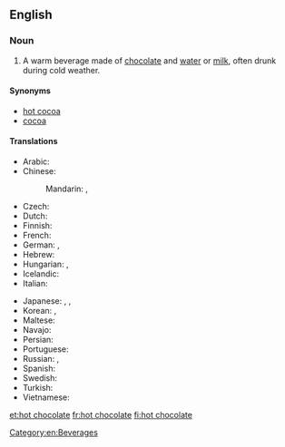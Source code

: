 ==English==
{{wikipedia}}

===Noun===
{{en-noun|head=[[hot]] [[chocolate]]|-}}

# A warm beverage made of [[chocolate]] and [[water]] or [[milk]], often drunk during cold weather.

====Synonyms====
* [[hot cocoa]]
* [[cocoa]]

====Translations====
{{trans-top|beverage}}
* Arabic: {{t-|ar|شوكولاتة ساخنة|f|tr=šukulāta sāxina|sc=Arab}}
* Chinese:
*: Mandarin: {{t-|cmn|熱巧克力|sc=Hani}}, {{t-|cmn|热巧克力|tr=rè qiǎokèlì|sc=Hani}}
* Czech: {{t-|cs|horká čokoláda|f}}
* Dutch: {{t-|nl|warme choco}}
* Finnish: {{t+|fi|kaakao}}
* French: {{t+|fr|chocolat chaud|m}}
* German: {{t+|de|Kakao|m}}, {{t-|de|heiße Schokolade|f}}
* Hebrew: {{t+|he|שוקו|m|tr=shóko|sc=Hebr}}
* Hungarian: {{t+|hu|forró csokoládé}}, {{t+|hu|kakaó}}
* Icelandic: {{t-|is|heitt kakó}}
* Italian: {{t-|it|cioccolata calda}}
{{trans-mid}}
* Japanese: {{t+|ja|ココア|tr=kokoa|sc=Jpan}}, {{t-|ja|ホットチョコレート|tr=hottochokorēto|sc=Jpan}}, {{t-|ja|ホットチョコ|tr=hottochoko|sc=Jpan}}
* Korean: {{t-|ko|핫초코|tr=hat-choko|sc=Kore}}, {{t-|ko|코코아|tr=kokoa|sc=Kore}}
* Maltese: {{t-|mt|xarba taċ-ċikkulata|f}}
* Navajo: {{tø|nv|gohwééh hashtłʼishí}}
* Persian: {{t-|fa|شکلات داغ|tr=šukulât-e dâğ|sc=fa-Arab}}
* Portuguese: {{t-|pt|chocolate quente|m}}
* Russian: {{t-|ru|горячий шоколад|m|tr=gorjáčij šokolád|sc=Cyrl}}, {{t+|ru|какао|n|tr=kakáo|sc=Cyrl}} {{indeclinable}}
* Spanish: {{t-|es|chocolate caliente|m}}
* Swedish: {{t-|sv|varm choklad}}
* Turkish: {{t-|tr|sıcak çikolata}}
* Vietnamese: {{t-|vi|nước sôcôla}}
{{trans-bottom}}

[[Category:en:Beverages]]

[[et:hot chocolate]]
[[fr:hot chocolate]]
[[fi:hot chocolate]]